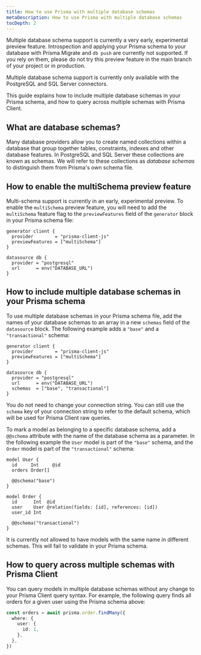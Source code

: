 ```yaml
---
title: How to use Prisma with multiple database schemas
metaDescription: How to use Prisma with multiple database schemas
tocDepth: 2
---
```


<TopBlock>

<Admonition type="warning">

Multiple database schema support is currently a very early, experimental preview feature. Introspection and applying your Prisma schema to your database with Prisma Migrate and `db push` are currently not supported. If you rely on them, please do not try this preview feature in the main branch of your project or in production.

</Admonition>

<Admonition type="warning">

Multiple database schema support is currently only available with the PostgreSQL and SQL Server connectors.

</Admonition>

This guide explains how to include multiple database schemas in your Prisma schema, and how to query across multiple schemas with Prisma Client.

</TopBlock>

## What are database schemas?

Many database providers allow you to create named collections within a database that group together tables, constraints, indexes and other database features. In PostgreSQL and SQL Server these collections are known as schemas. We will refer to these collections as _database schemas_ to distinguish them from Prisma's own schema file.

## How to enable the <inlinecode>multiSchema</inlinecode> preview feature

Multi-schema support is currently in an early, experimental preview. To enable the `multiSchema` preview feature, you will need to add the `multiSchema` feature flag to the `previewFeatures` field of the `generator` block in your Prisma schema file:

```prisma file=schema.prisma highlight=3;add
generator client {
  provider        = "prisma-client-js"
  previewFeatures = ["multiSchema"]
}

datasource db {
  provider = "postgresql"
  url      = env("DATABASE_URL")
}
```

## How to include multiple database schemas in your Prisma schema

To use multiple database schemas in your Prisma schema file, add the names of your database schemas to an array in a new `schemas` field of the `datasource` block. The following example adds a `"base"` and a `"transactional"` schema:

```prisma file=schema.prisma highlight=9;add
generator client {
  provider        = "prisma-client-js"
  previewFeatures = ["multiSchema"]
}

datasource db {
  provider = "postgresql"
  url      = env("DATABASE_URL")
  schemas  = ["base", "transactional"]
}
```

You do not need to change your connection string. You can still use the `schema` key of your connection string to refer to the default schema, which will be used for Prisma Client raw queries.

To mark a model as belonging to a specific database schema, add a `@@schema` attribute with the name of the database schema as a parameter. In the following example the `User` model is part of the `"base"` schema, and the `Order` model is part of the `"transactional"` schema:

```prisma file=schema.prisma highlight=5,13;add
model User {
  id     Int     @id
  orders Order[]

  @@schema("base")
}

model Order {
  id      Int  @id
  user    User @relation(fields: [id], references: [id])
  user_id Int

  @@schema("transactional")
}
```

<Admonition type="warning">

It is currently not allowed to have models with the same name in different schemas. This will fail to validate in your Prisma schema.

</Admonition>

## How to query across multiple schemas with Prisma Client

You can query models in multiple database schemas without any change to your Prisma Client query syntax. For example, the following query finds all orders for a given user using the Prisma schema above:

```ts
const orders = await prisma.order.findMany({
  where: {
    user: {
      id: 1,
    },
  },
})
```
